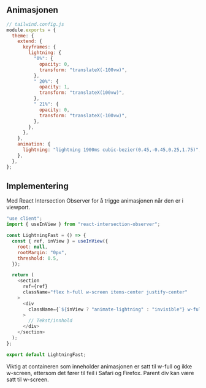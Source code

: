## Animasjonen

```js
// tailwind.config.js
module.exports = {
  theme: {
    extend: {
      keyframes: {
        lightning: {
          "0%": {
            opacity: 0,
            transform: "translateX(-100vw)",
          },
          " 20%": {
            opacity: 1,
            transform: "translateX(100vw)",
          },
          " 21%": {
            opacity: 0,
            transform: "translateX(-100vw)",
          },
        },
      },
    },
    animation: {
      lightning: "lightning 1900ms cubic-bezier(0.45,-0.45,0.25,1.75)",
    },
  },
};
```

## Implementering

Med React Intersection Observer for å trigge animasjonen når den er i viewport.

```js
"use client";
import { useInView } from "react-intersection-observer";

const LightningFast = () => {
  const { ref, inView } = useInView({
    root: null,
    rootMargin: "0px",
    threshold: 0.5,
  });

  return (
    <section
      ref={ref}
      className="flex h-full w-screen items-center justify-center"
    >
      <div
        className={`${inView ? "animate-lightning" : "invisible"} w-full `} // Styling
      >
        // Tekst/innhold
      </div>
    </section>
  );
};

export default LightningFast;
```

Viktig at containeren som inneholder animasjonen er satt til w-full og ikke w-screen, ettersom det fører til feil i Safari og Firefox.
Parent div kan være satt til w-screen.
